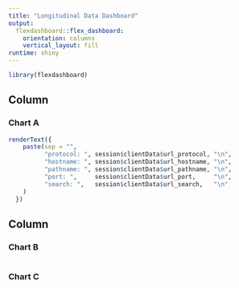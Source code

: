 ```yaml
---
title: "Longitudinal Data Dashboard"
output: 
  flexdashboard::flex_dashboard:
    orientation: columns
    vertical_layout: fill
runtime: shiny
---
```


```r
library(flexdashboard)
```

Column {data-width=650}
-----------------------------------------------------------------------

### Chart A

```r

renderText({
    paste(sep = "",
          "protocol: ", session$clientData$url_protocol, "\n",
          "hostname: ", session$clientData$url_hostname, "\n",
          "pathname: ", session$clientData$url_pathname, "\n",
          "port: ",     session$clientData$url_port,     "\n",
          "search: ",   session$clientData$url_search,   "\n"
    )
  })


```

Column {data-width=350}
-----------------------------------------------------------------------

### Chart B

```r

```

### Chart C

```r

```

